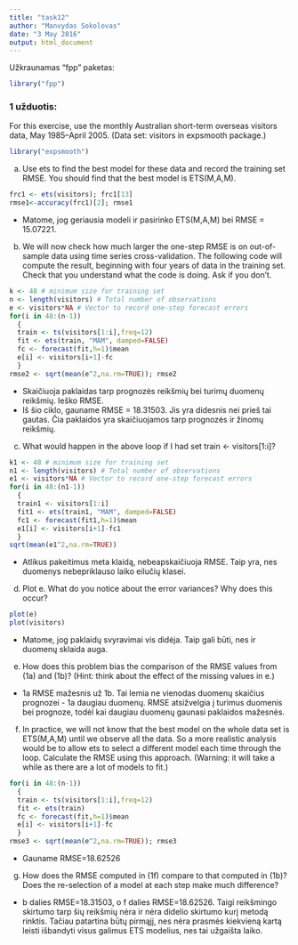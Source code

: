 ```yaml
---
title: "task12"
author: "Manvydas Sokolovas"
date: "3 May 2016"
output: html_document
---
```


Užkraunamas "fpp" paketas:
```r
library("fpp")
```

### 1 užduotis:
For this exercise, use the monthly Australian short-term overseas visitors data, May 1985–April 2005. (Data set: visitors in expsmooth package.)
```r
library("expsmooth")
```

(a) Use ets to find the best model for these data and record the training set RMSE. You should find that the best model is ETS(M,A,M).
```r
frc1 <- ets(visitors); frc1[13]
rmse1<-accuracy(frc1)[2]; rmse1
```

* Matome, jog geriausia modeli ir pasirinko ETS(M,A,M) bei RMSE = 15.07221.

(b) We will now check how much larger the one-step RMSE is on out-of-sample data using time series cross-validation. The following code will compute the result, beginning with four years of data in the training set. Check that you understand what the code is doing. Ask if you don’t.
```r
k <- 48 # minimum size for training set
n <- length(visitors) # Total number of observations
e <- visitors*NA # Vector to record one-step forecast errors
for(i in 48:(n-1))
  {
  train <- ts(visitors[1:i],freq=12)
  fit <- ets(train, "MAM", damped=FALSE)
  fc <- forecast(fit,h=1)$mean
  e[i] <- visitors[i+1]-fc
  }
rmse2 <- sqrt(mean(e^2,na.rm=TRUE)); rmse2
```

* Skaičiuoja paklaidas tarp prognozės reikšmių bei turimų duomenų reikšmių. Ieško RMSE.
* Iš šio ciklo, gauname RMSE = 18.31503. Jis yra didesnis nei prieš tai gautas. Čia paklaidos yra skaičiuojamos tarp prognozės ir žinomų reikšmių.

(c) What would happen in the above loop if I had set train <- visitors[1:i]?
```r
k1 <- 48 # minimum size for training set
n1 <- length(visitors) # Total number of observations
e1 <- visitors*NA # Vector to record one-step forecast errors
for(i in 48:(n1-1))
  {
  train1 <- visitors[1:i]
  fit1 <- ets(train1, "MAM", damped=FALSE)
  fc1 <- forecast(fit1,h=1)$mean
  e1[i] <- visitors[i+1]-fc1
  }
sqrt(mean(e1^2,na.rm=TRUE))
```

* Atlikus pakeitimus meta klaidą, nebeapskaičiuoja RMSE. Taip yra, nes duomenys nebepriklauso laiko eilučių klasei.

(d) Plot e. What do you notice about the error variances? Why does this occur?
```r
plot(e)
plot(visitors)
```

* Matome, jog paklaidų svyravimai vis didėja. Taip gali būti, nes ir duomenų sklaida auga.

(e) How does this problem bias the comparison of the RMSE values from (1a) and (1b)? (Hint: think about the effect of the missing values in e.)

* 1a RMSE mažesnis už 1b. Tai lemia ne vienodas duomenų skaičius prognozei - 1a daugiau duomenų. RMSE atsižvelgia į turimus duomenis bei prognoze, todėl kai daugiau duomenų gaunasi paklaidos mažesnės.

(f) In practice, we will not know that the best model on the whole data set is ETS(M,A,M) until we observe all the data. So a more realistic analysis would be to allow ets to select a different model each time through the loop. Calculate the RMSE using this approach. (Warning: it will take a while as there are a lot of models to fit.)
```r
for(i in 48:(n-1))
  {
  train <- ts(visitors[1:i],freq=12)
  fit <- ets(train)
  fc <- forecast(fit,h=1)$mean
  e[i] <- visitors[i+1]-fc
  }
rmse3 <- sqrt(mean(e^2,na.rm=TRUE)); rmse3
```

* Gauname RMSE=18.62526

(g) How does the RMSE computed in (1f) compare to that computed in (1b)? Does the re-selection of a model at each step make much difference?

* b dalies RMSE=18.31503, o f dalies RMSE=18.62526. Taigi reikšmingo skirtumo tarp šių reikšmių nėra ir nėra didelio skirtumo kurį metodą rinktis. Tačiau patartina būtų pirmąjį, nes nėra prasmės kiekvieną kartą leisti išbandyti visus galimus ETS modelius, nes tai užgaišta laiko.






